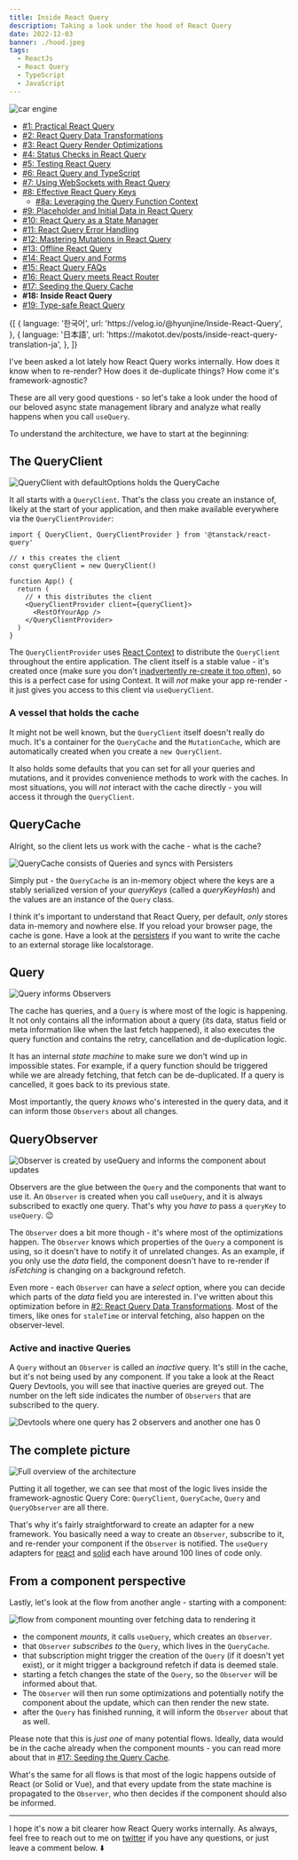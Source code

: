 ```yaml
---
title: Inside React Query
description: Taking a look under the hood of React Query
date: 2022-12-03
banner: ./hood.jpeg
tags:
  - ReactJs
  - React Query
  - TypeScript
  - JavaScript
---
```



<img src="./hood.jpeg" alt="car engine" />

<Attribution
  name="Tim Mossholder"
  url="https://unsplash.com/@timmossholder"
/>

- [#1: Practical React Query](practical-react-query)
- [#2: React Query Data Transformations](react-query-data-transformations)
- [#3: React Query Render Optimizations](react-query-render-optimizations)
- [#4: Status Checks in React Query](status-checks-in-react-query)
- [#5: Testing React Query](testing-react-query)
- [#6: React Query and TypeScript](react-query-and-type-script)
- [#7: Using WebSockets with React Query](using-web-sockets-with-react-query)
- [#8: Effective React Query Keys](effective-react-query-keys)
  - [#8a: Leveraging the Query Function Context](leveraging-the-query-function-context)
- [#9: Placeholder and Initial Data in React Query](placeholder-and-initial-data-in-react-query)
- [#10: React Query as a State Manager](react-query-as-a-state-manager)
- [#11: React Query Error Handling](react-query-error-handling)
- [#12: Mastering Mutations in React Query](mastering-mutations-in-react-query)
- [#13: Offline React Query](offline-react-query)
- [#14: React Query and Forms](react-query-and-forms)
- [#15: React Query FAQs](react-query-fa-qs)
- [#16: React Query meets React Router](react-query-meets-react-router)
- [#17: Seeding the Query Cache](seeding-the-query-cache)
- <b>#18: Inside React Query</b>
- [#19: Type-safe React Query](type-safe-react-query)

<Translations>
  {[
    {
      language: '한국어',
      url: 'https://velog.io/@hyunjine/Inside-React-Query',
    },
    {
      language: '日本語',
      url: 'https://makotot.dev/posts/inside-react-query-translation-ja',
    },
  ]}
</Translations>

I've been asked a lot lately how React Query works internally. How does it know when to re-render? How does it de-duplicate things? How come it's framework-agnostic?

These are all very good questions - so let's take a look under the hood of our beloved async state management library and analyze what really happens when you call `useQuery`.

To understand the architecture, we have to start at the beginning:

## The QueryClient

<img
  src="./queryClient.png"
  alt="QueryClient with defaultOptions holds the QueryCache"
/>

It all starts with a `QueryClient`. That's the class you create an instance of, likely at the start of your application, and then make available everywhere via the `QueryClientProvider`:

```js:title=query-client-provider
import { QueryClient, QueryClientProvider } from '@tanstack/react-query'

// ⬇️ this creates the client
const queryClient = new QueryClient()

function App() {
  return (
    // ⬇️ this distributes the client
    <QueryClientProvider client={queryClient}>
      <RestOfYourApp />
    </QueryClientProvider>
  )
}
```

The `QueryClientProvider` uses [React Context](https://beta.reactjs.org/apis/react/useContext) to distribute the `QueryClient` throughout the entire application. The client itself is a stable value - it's created once (make sure you don't [inadvertently re-create it too often](react-query-fa-qs#2-the-queryclient-is-not-stable)), so this is a perfect case for using Context. It will _not_ make your app re-render - it just gives you access to this client via `useQueryClient`.

### A vessel that holds the cache

It might not be well known, but the `QueryClient` itself doesn't really do much. It's a container for the `QueryCache` and the `MutationCache`, which are automatically created when you create a `new QueryClient`.

It also holds some defaults that you can set for all your queries and mutations, and it provides convenience methods to work with the caches. In most situations, you will _not_ interact with the cache directly - you will access it through the `QueryClient`.

## QueryCache

Alright, so the client lets us work with the cache - what is the cache?

<img
  src="./queryCache.png"
  alt="QueryCache consists of Queries and syncs with Persisters"
/>

Simply put - the `QueryCache` is an in-memory object where the keys are a stably serialized version of your _queryKeys_ (called a _queryKeyHash_) and the values are an instance of the `Query` class.

I think it's important to understand that React Query, per default, _only_ stores data in-memory and nowhere else. If you reload your browser page, the cache is gone. Have a look at the [persisters](https://tanstack.com/query/v4/docs/plugins/persistQueryClient) if you want to write the cache to an external storage like localstorage.

## Query

<img src="./query.png" alt="Query informs Observers" />

The cache has queries, and a `Query` is where most of the logic is happening. It not only contains all the information about a query (its data, status field or meta information like when the last fetch happened), it also executes the query function and contains the retry, cancellation and de-duplication logic.

It has an internal _state machine_ to make sure we don't wind up in impossible states. For example, if a query function should be triggered while we are already fetching, that fetch can be de-duplicated. If a query is cancelled, it goes back to its previous state.

Most importantly, the query _knows_ who's interested in the query data, and it can inform those `Observers` about all changes.

## QueryObserver

<img
  src="./queryObserver.png"
  alt="Observer is created by useQuery and informs the component about updates"
/>

Observers are the glue between the `Query` and the components that want to use it. An `Observer` is created when you call `useQuery`, and it is always subscribed to exactly one query. That's why you _have to_ pass a `queryKey` to `useQuery`. 😉

The `Observer` does a bit more though - it's where most of the optimizations happen. The `Observer` knows which properties of the `Query` a component is using, so it doesn't have to notify it of unrelated changes. As an example, if you only use the _data_ field, the component doesn't have to re-render if _isFetching_ is changing on a background refetch.

Even more - each `Observer` can have a _select_ option, where you can decide which parts of the _data_ field you are interested in. I've written about this optimization before in [#2: React Query Data Transformations](react-query-data-transformations#3-using-the-select-option). Most of the timers, like ones for `staleTime` or interval fetching, also happen on the observer-level.

### Active and inactive Queries

A `Query` without an `Observer` is called an _inactive_ query. It's still in the cache, but it's not being used by any component. If you take a look at the React Query Devtools, you will see that inactive queries are greyed out. The number on the left side indicates the number of `Observers` that are subscribed to the query.

<img
  src="./devtools.png"
  alt="Devtools where one query has 2 observers and another one has 0"
/>

## The complete picture

<img src="./architecture.png" alt="Full overview of the architecture" />

Putting it all together, we can see that most of the logic lives inside the framework-agnostic Query Core: `QueryClient`, `QueryCache`, `Query` and `QueryObserver` are all there.

That's why it's fairly straightforward to create an adapter for a new framework. You basically need a way to create an `Observer`, subscribe to it, and re-render your component if the `Observer` is notified. The `useQuery` adapters for [react](https://github.com/TanStack/query/blob/9d9aea5fb12eb89dec54c619845b3d226b53cf2b/packages/react-query/src/useBaseQuery.ts#L33-L115) and [solid](https://github.com/TanStack/query/blob/9579dd893656d0a4a7ac0207a204d4b3735c329d/packages/solid-query/src/createBaseQuery.ts#L33-L131) each have around 100 lines of code only.

## From a component perspective

Lastly, let's look at the flow from another angle - starting with a component:

<img
  src="./flow.png"
  alt="flow from component mounting over fetching data to rendering it"
/>

- the component _mounts_, it calls `useQuery`, which creates an `Observer`.
- that `Observer` _subscribes to_ the `Query`, which lives in the `QueryCache`.
- that subscription might trigger the creation of the `Query` (if it doesn't yet exist), or it might trigger a background refetch if data is deemed stale.
- starting a fetch changes the state of the `Query`, so the `Observer` will be informed about that.
- The `Observer` will then run some optimizations and potentially notify the component about the update, which can then render the new state.
- after the `Query` has finished running, it will inform the `Observer` about that as well.

Please note that this is _just one_ of many potential flows. Ideally, data would be in the cache already when the component mounts - you can read more about that in [#17: Seeding the Query Cache](seeding-the-query-cache).

What's the same for all flows is that most of the logic happens outside of React (or Solid or Vue), and that every update from the state machine is propagated to the `Observer`, who then decides if the component should also be informed.

---

I hope it's now a bit clearer how React Query works internally. As always, feel free to reach out to me on [twitter](https://twitter.com/tkdodo)
if you have any questions, or just leave a comment below. ⬇️

<Comments />
